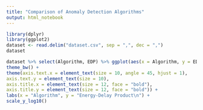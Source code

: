 ```yaml
---
title: "Comparison of Anomaly Detection Algorithms"
output: html_notebook
---
```



```r
library(dplyr)
library(ggplot2)
dataset <- read.delim("dataset.csv", sep = ",", dec = ",")
dataset
```

```r

dataset %>% select(Algorithm, EDP) %>% ggplot(aes(x = Algorithm, y = EDP)) + geom_bar(stat = "identity") +
theme_bw() +
theme(axis.text.x = element_text(size = 10, angle = 45, hjust = 1),
axis.text.y = element_text(size = 10),
axis.title.x = element_text(size = 12, face = "bold"),
axis.title.y = element_text(size = 12, face = "bold")) +
labs(x = "Algorithm", y = "Energy-Delay Product\n") +
scale_y_log10()

```





